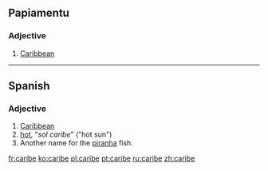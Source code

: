 ==Papiamentu==

===Adjective===
{{head|pap|adjective}}

# [[Caribbean]]

----

==Spanish==

===Adjective===
{{es-adj|f=caribe}}

# [[Caribbean]]
# [[hot]], "''sol caribe''" ("hot sun")
# Another name for the [[piranha]] fish.

[[fr:caribe]]
[[ko:caribe]]
[[pl:caribe]]
[[pt:caribe]]
[[ru:caribe]]
[[zh:caribe]]